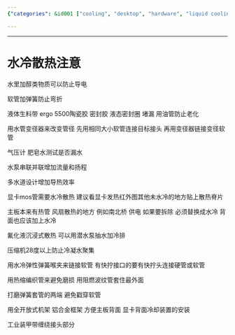 ```yaml
---
{"categories": &id001 ["cooling", "desktop", "hardware", "liquid cooling", "security", "thermal"], "category": "Water Cooling Systems", "date": "2023-12-22 23:52:59", "description": "This article provides comprehensive guidance on water cooling systems for computers. It emphasizes the importance of using non-conductive fluids and proper sealing techniques to prevent wear, leaks, and overheating. The article also discusses essential components such as pressure gauges and heat-shrinking sleeves, ensuring a well-informed understanding of water cooling systems for computer enthusiasts.", "tags": *id001, "title": "水冷散热注意"}

---
```


------

# 水冷散热注意

水里加醇类物质可以防止导电

软管加弹簧防止弯折

液体生料带 ergo 5500陶瓷胶 密封胶 液态密封圈 堵漏 用油管防止老化

用水管变径器来改变管径 先用相同大小软管连接目标接头 再用变径器链接变径软管

气压计 肥皂水测试是否漏水

水泵串联并联增加流量和扬程

多水道设计增加导热效率

显卡mos管需要水冷散热 建议看显卡发热红外图其他未水冷的地方贴上散热脊片

主板本来有热管 风扇散热的地方 例如南北桥 供电 如果要拆除 必须替换成水冷 背面也应该加上水冷

氟化液沉浸式散热 可以用潜水泵抽水加冷排

压缩机28度以上防止冷凝水聚集

用水冷弹性弹簧喉夹来链接软管 有快拧接口的要有快拧头连接硬管或软管

用热缩编织管来避免磨损 用阻燃波纹管套住最外面

打磨弹簧套管的两端 避免戳穿软管

用全开放式机架 铝合金框架 方便主板背面 显卡背面冷却装置的安装

工业装甲带缠绕接头部分

